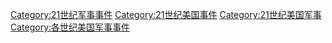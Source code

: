 [[Category:21世纪军事事件|Category:21世纪军事事件]]
[[Category:21世纪美国事件|Category:21世纪美国事件]]
[[Category:21世纪美国军事|Category:21世纪美国军事]]
[[Category:各世纪美国军事事件|Category:各世纪美国军事事件]]